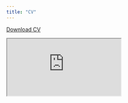 ```yaml
---
title: "CV"
---
```


<a href="CV.pdf#" class="download" title="Download CV as PDF">Download CV</a>

<iFrame src ="http://irenemoon.blogspot.com">


## Header

Say more about your CV here.
